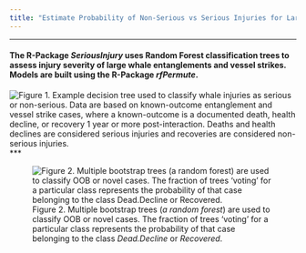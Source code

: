 ```yaml
---
title: "Estimate Probability of Non-Serious vs Serious Injuries for Large Whales"
---
```

***
#### The R-Package *SeriousInjury* uses Random Forest classification trees to assess injury severity of large whale entanglements and vessel strikes. Models are built using the R-Package *rfPermute*.

![Figure 1. Example decision tree used to classify whale injuries as serious or non-serious. Data are based on known-outcome entanglement and vessel strike cases, where a known-outcome is a documented death, health decline, or recovery 1 year or more post-interaction. Deaths and health declines are considered serious injuries and recoveries are considered non-serious injuries.](Tree Examples (2).PNG)
***

![Figure 2. Multiple bootstrap trees (*a random forest*) are used to classify OOB or novel cases. The fraction of trees 'voting' for a particular class represents the probability of that case belonging to the class *Dead.Decline*  or *Recovered*.  ](Tree Examples (1).PNG)
